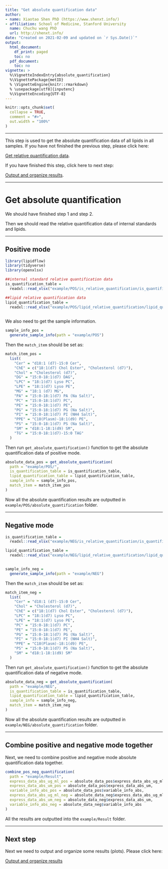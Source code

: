 ```yaml
---
title: "Get absolute quantification data"
author:
- name: Xiaotao Shen PhD (https://www.shenxt.info/)
- affiliation: School of Medicine, Stanford University
  name: Chuchu wang PhD
  url: http://shenxt.info/
date: "Created on 2021-02-09 and updated on `r Sys.Date()`"
output:
  html_document:
    df_print: paged
    toc: no
  pdf_document:
    toc: no
vignette: >
  %\VignetteIndexEntry{absolute_quantification}
  %\VignettePackage{metID}
  % \VignetteEngine{knitr::rmarkdown}
  % \usepackage[utf8]{inputenc}
  %\VignetteEncoding{UTF-8}
---
```


```r
knitr::opts_chunk$set(
  collapse = TRUE,
  comment = "#>",
  out.width = "100%"
)
```

***

This step is used to get the absolute quantification data of all lipids in all samples. If you have not finished the previous step, please click here: 

[Get relative quantification data](https://jaspershen.github.io/lipidflow/articles/is_relative_quantification.html). 

If you have finished this step, click here to next step: 

[Output and organize results](https://jaspershen.github.io/lipidflow/articles/output_result.html).

***

# **Get absolute quantification**

We should have finished step 1 and step 2. 

Then we should read the relative quantification data of internal standards and lipids.

***

## **Positive mode**

```r
library(lipidflow)
library(tidyverse)
library(openxlsx)
```

```r
##internal standard relative quantification data
is_quantification_table =
  readxl::read_xlsx("example/POS/is_relative_quantification/is_quantification_table.xlsx")

##lipid relative quantification data
lipid_quantification_table =
  readxl::read_xlsx("example/POS/lipid_relative_quantification/lipid_quantification_table.xlsx")
    
```

We also need to get the sample information.

```r
sample_info_pos =
  generate_sample_info(path = "example/POS")
```

Then the `match_item` should be set as:

```r
match_item_pos =
  list(
    "Cer" = "d18:1 (d7)-15:0 Cer",
    "ChE" = c("18:1(d7) Chol Ester", "Cholesterol (d7)"),
    "Chol" = "Cholesterol (d7)",
    "DG" = "15:0-18:1(d7) DAG",
    "LPC" = "18:1(d7) Lyso PC",
    "LPE" = "18:1(d7) Lyso PE",
    "MG" = "18:1 (d7) MG",
    "PA" = "15:0-18:1(d7) PA (Na Salt)",
    "PC" = "15:0-18:1(d7) PC",
    "PE" = "15:0-18:1(d7) PE",
    "PG" = "15:0-18:1(d7) PG (Na Salt)",
    "PI" = "15:0-18:1(d7) PI (NH4 Salt)",
    "PPE" = "C18(Plasm)-18:1(d9) PE",
    "PS" = "15:0-18:1(d7) PS (Na Salt)",
    "SM" = "d18:1-18:1(d9) SM",
    "TG" = "15:0-18:1(d7)-15:0 TAG"
  )
```

Then run `get_absolute_quantification()` function to get the absolute quantification data of positive mode.

```r
absolute_data_pos = get_absolute_quantification(
  path = "example/POS/",
  is_quantification_table = is_quantification_table,
  lipid_quantification_table = lipid_quantification_table,
  sample_info = sample_info_pos,
  match_item = match_item_pos
)
```

Now all the absolute quantification results are outputted in `example/POS/absolute_quantification` folder.
    
***
    
## **Negative mode**

```r
is_quantification_table =
  readxl::read_xlsx("example/NEG/is_relative_quantification/is_quantification_table.xlsx")

lipid_quantification_table =
  readxl::read_xlsx("example/NEG/lipid_relative_quantification/lipid_quantification_table.xlsx")
    
```

```r
sample_info_neg =
  generate_sample_info(path = "example/NEG")
```

Then the `match_item` should be set as:

```r
match_item_neg =
  list(
    "Cer" = "d18:1 (d7)-15:0 Cer",
    "Chol" = "Cholesterol (d7)",
    "ChE" = c("18:1(d7) Chol Ester", "Cholesterol (d7)"),
    "LPC" = "18:1(d7) Lyso PC",
    "LPE" = "18:1(d7) Lyso PE",
    "PC" = "15:0-18:1(d7) PC",
    "PE" = "15:0-18:1(d7) PE",
    "PG" = "15:0-18:1(d7) PG (Na Salt)",
    "PI" = "15:0-18:1(d7) PI (NH4 Salt)",
    "PPE" = "C18(Plasm)-18:1(d9) PE",
    "PS" = "15:0-18:1(d7) PS (Na Salt)",
    "SM" = "d18:1-18:1(d9) SM"
  )
```

Then run `get_absolute_quantification()` function to get the absolute quantification data of negative mode.

```r
absolute_data_neg = get_absolute_quantification(
  path = "example/NEG",
  is_quantification_table = is_quantification_table,
  lipid_quantification_table = lipid_quantification_table,
  sample_info = sample_info_neg,
  match_item = match_item_neg
)
```

Now all the absolute quantification results are outputted in `example/NEG/absolute_quantification` folder.
    
***
    
## **Combine positive and negative mode together**

Next, we need to combine positive and negative mode absolute quantification data together.

```r
combine_pos_neg_quantification(
  path = "example/Result",
  express_data_abs_ug_ml_pos = absolute_data_pos$express_data_abs_ug_ml,
  express_data_abs_um_pos = absolute_data_pos$express_data_abs_um,
  variable_info_abs_pos = absolute_data_pos$variable_info_abs,
  express_data_abs_ug_ml_neg = absolute_data_neg$express_data_abs_ug_ml,
  express_data_abs_um_neg = absolute_data_neg$express_data_abs_um,
  variable_info_abs_neg = absolute_data_neg$variable_info_abs
)
```

All the results are outputted into the `example/Result` folder.

***

## **Next step**

Next we need to output and organize some results (plots). Please click here: 

[Output and organize results](https://jaspershen.github.io/lipidflow/articles/output_result.html)